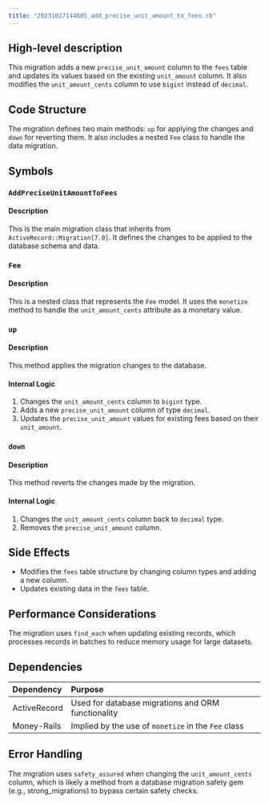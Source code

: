 ```yaml
---
title: "20231027144605_add_precise_unit_amount_to_fees.rb"
---
```


## High-level description
This migration adds a new `precise_unit_amount` column to the `fees` table and updates its values based on the existing `unit_amount` column. It also modifies the `unit_amount_cents` column to use `bigint` instead of `decimal`.

## Code Structure
The migration defines two main methods: `up` for applying the changes and `down` for reverting them. It also includes a nested `Fee` class to handle the data migration.

## Symbols

### `AddPreciseUnitAmountToFees`
#### Description
This is the main migration class that inherits from `ActiveRecord::Migration[7.0]`. It defines the changes to be applied to the database schema and data.

### `Fee`
#### Description
This is a nested class that represents the `Fee` model. It uses the `monetize` method to handle the `unit_amount_cents` attribute as a monetary value.

### `up`
#### Description
This method applies the migration changes to the database.

#### Internal Logic
1. Changes the `unit_amount_cents` column to `bigint` type.
2. Adds a new `precise_unit_amount` column of type `decimal`.
3. Updates the `precise_unit_amount` values for existing fees based on their `unit_amount`.

### `down`
#### Description
This method reverts the changes made by the migration.

#### Internal Logic
1. Changes the `unit_amount_cents` column back to `decimal` type.
2. Removes the `precise_unit_amount` column.

## Side Effects
- Modifies the `fees` table structure by changing column types and adding a new column.
- Updates existing data in the `fees` table.

## Performance Considerations
The migration uses `find_each` when updating existing records, which processes records in batches to reduce memory usage for large datasets.

## Dependencies
| Dependency | Purpose |
|:-----------|:--------|
| ActiveRecord | Used for database migrations and ORM functionality |
| Money-Rails | Implied by the use of `monetize` in the `Fee` class |

## Error Handling
The migration uses `safety_assured` when changing the `unit_amount_cents` column, which is likely a method from a database migration safety gem (e.g., strong_migrations) to bypass certain safety checks.